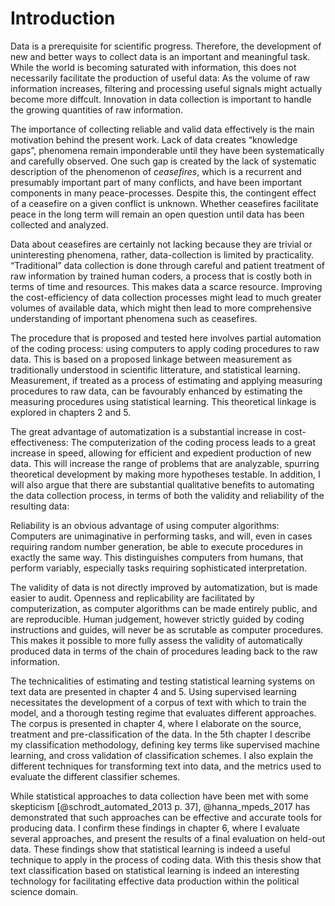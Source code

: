 
# Introduction{.unnumbered}

Data is a prerequisite for scientific progress. Therefore, the development of
new and better ways to collect data is an important and meaningful task. While
the world is becoming saturated with information, this does not necessarily
facilitate the production of useful data: As the volume of raw information
increases, filtering and processing useful signals might actually become more
diffcult. Innovation in data collection is important to handle the growing
quantities of raw information. 

The importance of collecting reliable and valid data effectively is the main
motivation behind the present work. Lack of data creates "knowledge gaps",
phenomena remain imponderable until they have been systematically and carefully
observed. One such gap is created by the lack of systematic description of the
phenomenon of _ceasefires_, which is a recurrent and presumably important part
of many conflicts, and have been important components in many peace-processes.
Despite this, the contingent effect of a ceasefire on a given conflict is
unknown. Whether ceasefires facilitate peace in the long term will remain an
open question until data has been collected and analyzed. 

Data about ceasefires are certainly not lacking because they are trivial or
uninteresting phenomena, rather, data-collection is limited by practicality.
"Traditional" data collection is done through careful and patient treatment of
raw information by trained human coders, a process that is costly both in terms
of time and resources. This makes data a scarce resource. Improving the
cost-efficiency of data collection processes might lead to much greater volumes
of available data, which might then lead to more comprehensive understanding of
important phenomena such as ceasefires.

The procedure that is proposed and tested here involves partial automation of
the coding process: using computers to apply coding procedures to raw data.
This is based on a proposed linkage between measurement as traditionally
understood in scientific litterature, and statistical learning.  Measurement,
if treated as a process of estimating and applying measuring procedures to raw
data, can be favourably enhanced by estimating the measuring procedures using
statistical learning. This theoretical linkage is explored in chapters 2 and 5.

The great advantage of automatization is a substantial increase in
cost-effectiveness: The computerization of the coding process leads to a great
increase in speed, allowing for efficient and expedient production of new data.
This will increase the range of problems that are analyzable, spurring
theoretical development by making more hypotheses testable.  In addition, I
will also argue that there are substantial qualitative benefits to automating
the data collection process, in terms of both the validity and reliability of
the resulting data:

Reliability is an obvious advantage of using computer algorithms: Computers are
unimaginative in performing tasks, and will, even in cases requiring random
number generation, be able to execute procedures in exactly the same way. This
distinguishes computers from humans, that perform variably, especially tasks
requiring sophisticated interpretation.

The validity of data is not directly improved by automatization, but is made
easier to audit. Openness and replicability are facilitated by computerization,
as computer algorithms can be made entirely public, and are reproducible. Human
judgement, however strictly guided by coding instructions and guides, will
never be as scrutable as computer procedures. This makes it possible to more
fully assess the validity of automatically produced data in terms of the chain
of procedures leading back to the raw information. 

The technicalities of estimating and testing statistical learning systems on
text data are presented in chapter 4 and 5. Using supervised learning
necessitates the development of a corpus of text with which to train the model,
and a thorough testing regime that evaluates different approaches. The corpus
is presented in chapter 4, where I elaborate on the source, treatment and
pre-classification of the data. In the 5th chapter I describe my
classification methodology, defining key terms like supervised machine
learning, and cross validation of classification schemes. I also explain the
different techniques for transforming text into data, and the metrics used to
evaluate the different classifier schemes. 

While statistical approaches to data collection have been met with some
skepticism [@schrodt_automated_2013 p. 37], @hanna_mpeds_2017 has demonstrated
that such approaches can be effective and accurate tools for producing data. I
confirm these findings in chapter 6, where I evaluate several approaches, and
present the results of a final evaluation on held-out data.  These findings
show that statistical learning is indeed a useful technique to apply in the
process of coding data.  With this thesis show that text classification based
on statistical learning is indeed an interesting technology for facilitating
effective data production within the political science domain. 
